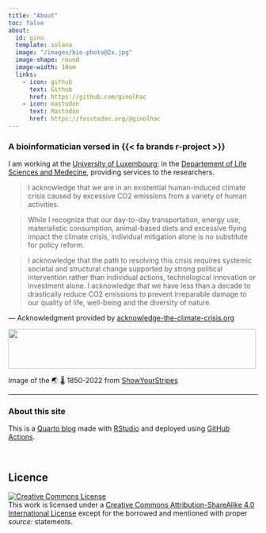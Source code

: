 ```yaml
---
title: "About"
toc: false
about:
  id: gino
  template: solana
  image: "/images/bio-photo@2x.jpg"
  image-shape: round
  image-width: 10em
  links:
    - icon: github
      text: Github
      href: https://github.com/ginolhac
    - icon: mastodon
      text: Mastodon
      href: https://fosstodon.org/@ginolhac
---
```


:::{#gino}

### A bioinformatician versed in {{< fa brands r-project >}}

I am working at the [University of Luxembourg](https://www.uni.lu/en/); in the [Departement of Life Sciences and Medecine](https://www.uni.lu/fstm-en/research-departments/department-of-life-sciences-and-medicine/), providing services to the researchers.

:::

> I acknowledge that we are in an existential human-induced climate crisis caused by excessive CO2 emissions from a variety of human activities.

>While I recognize that our day-to-day transportation, energy use, materialistic consumption, animal-based diets and excessive flying impact the climate crisis, individual mitigation alone is no substitute for policy reform.

>I acknowledge that the path to resolving this crisis requires systemic societal and structural change supported by strong political intervention rather than individual actions, technological innovation or investment alone.
I acknowledge that we have less than a decade to drastically reduce CO2 emissions to prevent irreparable damage to our quality of life, well-being and the diversity of nature.

— Acknowledgment provided by [acknowledge-the-climate-crisis.org](https://t.co/5E65aAtXqR?amp=1)

<img src="https://showyourstripes.info/stripes/GLOBE---1850-2022-MO.png" width="500" height="80"> 

Image of the 🌏 🌡️ 1850-2022 from [ShowYourStripes](https://showyourstripes.info/)

---


### About this site

This is a [Quarto blog](https://quarto.org/docs/websites/website-blog.html) made with [RStudio](https://posit.co/download/rstudio-desktop/) and deployed using [GitHub Actions](https://github.com/features/actions).

</br>


## Licence

<a rel="license" href="http://creativecommons.org/licenses/by-sa/4.0/">
<img alt="Creative Commons License" style="border-width:0" src="https://i.creativecommons.org/l/by-sa/4.0/88x31.png" /></a><br />
This work is licensed under a <a rel="license" href="http://creativecommons.org/licenses/by-sa/4.0/">Creative Commons Attribution-ShareAlike 4.0 International License</a> except for the borrowed and mentioned with proper _source:_ statements.

</br>


